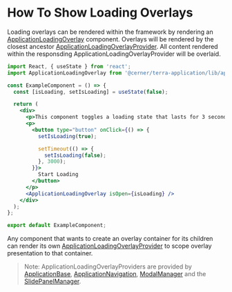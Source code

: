 # How To Show Loading Overlays

Loading overlays can be rendered within the framework by rendering an [ApplicationLoadingOverlay](/application/cerner-terra-application/components/application-loading-overlay) component. Overlays will be rendered by the closest ancestor [ApplicationLoadingOverlayProvider](/application/cerner-terra-application/components/application-loading-overlay-provider). All content rendered within the responsding ApplicationLoadingOverlayProvider will be overlaid.

```jsx
import React, { useState } from 'react';
import ApplicationLoadingOverlay from '@cerner/terra-application/lib/application-loading-overlay';

const ExampleComponent = () => {
  const [isLoading, setIsLoading] = useState(false);

  return (
    <div>
      <p>This component toggles a loading state that lasts for 3 seconds.</p>
      <p>
        <button type="button" onClick={() => {
          setIsLoading(true);

          setTimeout(() => {
            setIsLoading(false);
          }, 3000);
        }}>
          Start Loading
        </button>
      </p>
      <ApplicationLoadingOverlay isOpen={isLoading} />
    </div>
  );
};

export default ExampleComponent;
```

Any component that wants to create an overlay container for its children can render its own [ApplicationLoadingOverlayProvider](/application/cerner-terra-application/components/application-loading-overlay-provider) to scope overlay presentation to that container.

> Note: ApplicationLoadingOverlayProviders are provided by [ApplicationBase](/application/cerner-terra-application/components/application-base), [ApplicationNavigation](/application/cerner-terra-application/components/application-navigation), [ModalManager](/application/cerner-terra-application/components/modal-manager) and the [SlidePanelManager](/application/cerner-terra-application/components/slide-panel-manager).